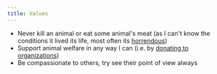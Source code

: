```yaml
---
title: Values
---
```


- Never kill an animal or eat some animal's meat (as I can't know the conditions it lived its life, most often its [horrendous](https://youtube.com/watch?v=8gqwpfEcBjI))
- Support animal welfare in any way I can (i.e. by [donating to organizations](https://www.youtube.com/watch?v=kWcPg8t1kJ4))
- Be compassionate to others, try see their point of view always
